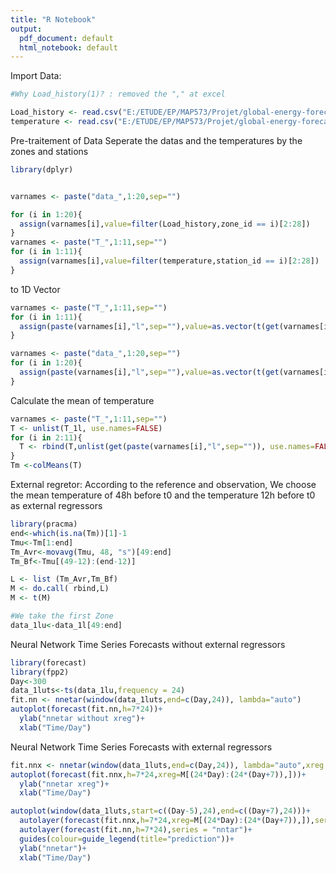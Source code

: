 ---
title: "R Notebook"
output:
  pdf_document: default
  html_notebook: default
---

Import Data:
```{r}
#Why Load_history(1)? : removed the "," at excel

Load_history <- read.csv("E:/ETUDE/EP/MAP573/Projet/global-energy-forecasting-competition-2012-load-forecasting/Load_history(1).csv")
temperature <- read.csv("E:/ETUDE/EP/MAP573/Projet/global-energy-forecasting-competition-2012-load-forecasting/temperature_history.csv")
```

Pre-traitement of Data
Seperate the datas and the temperatures by the zones and stations
```{r}
library(dplyr)


varnames <- paste("data_",1:20,sep="")

for (i in 1:20){
  assign(varnames[i],value=filter(Load_history,zone_id == i)[2:28])
}
varnames <- paste("T_",1:11,sep="")
for (i in 1:11){
  assign(varnames[i],value=filter(temperature,station_id == i)[2:28])
}

```


to 1D Vector
```{r}

varnames <- paste("T_",1:11,sep="")
for (i in 1:11){
  assign(paste(varnames[i],"l",sep=""),value=as.vector(t(get(varnames[i])[,4:27])))
}

varnames <- paste("data_",1:20,sep="")
for (i in 1:20){
  assign(paste(varnames[i],"l",sep=""),value=as.vector(t(get(varnames[i])[,4:27])))
}

```

Calculate the mean of temperature
```{r}
varnames <- paste("T_",1:11,sep="")
T <- unlist(T_1l, use.names=FALSE)
for (i in 2:11){
  T <- rbind(T,unlist(get(paste(varnames[i],"l",sep="")), use.names=FALSE))
}
Tm <-colMeans(T)
```

External regretor:
According to the reference and observation,
We choose the mean temperature of 48h before t0
and the temperature 12h before t0
as external regressors

```{r}
library(pracma)
end<-which(is.na(Tm))[1]-1
Tmu<-Tm[1:end]
Tm_Avr<-movavg(Tmu, 48, "s")[49:end]
Tm_Bf<-Tmu[(49-12):(end-12)]

L <- list (Tm_Avr,Tm_Bf)
M <- do.call( rbind,L)
M <- t(M)

#We take the first Zone
data_1lu<-data_1l[49:end]
```


Neural Network Time Series Forecasts without external regressors

```{r}
library(forecast)
library(fpp2)
Day<-300
data_1luts<-ts(data_1lu,frequency = 24)
fit.nn <- nnetar(window(data_1luts,end=c(Day,24)), lambda="auto")
autoplot(forecast(fit.nn,h=7*24))+
  ylab("nnetar without xreg")+
  xlab("Time/Day")
```

Neural Network Time Series Forecasts with external regressors

```{r}
fit.nnx <- nnetar(window(data_1luts,end=c(Day,24)), lambda="auto",xreg = M[1:(24*Day),])
autoplot(forecast(fit.nnx,h=7*24,xreg=M[(24*Day):(24*(Day+7)),]))+
  ylab("nnetar xreg")+
  xlab("Time/Day")
```



```{r}

autoplot(window(data_1luts,start=c((Day-5),24),end=c((Day+7),24)))+
  autolayer(forecast(fit.nnx,h=7*24,xreg=M[(24*Day):(24*(Day+7)),]),series = "nntar_xreg")+
  autolayer(forecast(fit.nn,h=7*24),series = "nntar")+
  guides(colour=guide_legend(title="prediction"))+
  ylab("nnetar")+
  xlab("Time/Day")
```



